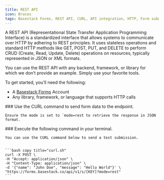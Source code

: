 ```yaml
---
title: REST API
icon: Braces
tags: Basestack Forms, REST API, CURL, API integration, HTTP, Form submission, JSON response, Backend integration, Web development, Developer tools, "2025"
---
```



A REST API (Representational State Transfer Application Programming Interface) is a standardized interface that allows systems to communicate over HTTP by adhering to REST principles. It uses stateless operations and standard HTTP methods like GET, POST, PUT, and DELETE to perform CRUD (Create, Read, Update, Delete) operations on resources, typically represented in JSON or XML formats.

<Callout type="info">
  You can use the REST API with any backend, framework, or library for which we
  don’t provide an example. Simply use your favorite tools.
</Callout>

To get started, you’ll need the following:

- A [Basestack Forms](https://forms.basestack.co) Account
- Any library, framework, or language that supports HTTP calls

<Steps>

<Step>
    ### Use the CURL command to send form data to the endpoint.

    Ensure the mode is set to `mode=rest to retrieve the response in JSON format.

</Step>
<Step>
    ### Execute the following command in your terminal.

    You can use the CURL command below to send a test submission.


    ```bash copy title="curl.sh"
    curl -X POST \
    -H "Accept: application/json" \
    -H "Content-Type: application/json" \
    -d '{"name": "John Doe", "message": "Hello World"}' \
    "https://forms.basestack.co/api/v1/s/[KEY]?mode=rest"
    ```

</Step>
</Steps>
